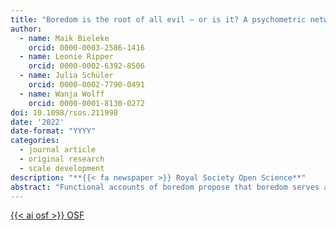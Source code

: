 ```yaml
---
title: "Boredom is the root of all evil — or is it? A psychometric network approach to individual differences in behavioral responses to boredom"
author:
  - name: Maik Bieleke
    orcid: 0000-0003-2586-1416
  - name: Leonie Ripper
    orcid: 0000-0002-6392-8506
  - name: Julia Schüler
    orcid: 0000-0002-7790-0491
  - name: Wanja Wolff
    orcid: 0000-0001-8130-0272
doi: 10.1098/rsos.211998
date: '2022'
date-format: "YYYY"
categories:
  - journal article
  - original research
  - scale development
description: "**{{< fa newspaper >}} Royal Society Open Science**"
abstract: "Functional accounts of boredom propose that boredom serves as an impartial signal to change something about the current situation, which should give rise to adaptive and maladaptive behaviour alike. This seemingly contrasts with research on boredom proneness, which has overwhelmingly shown associations with maladaptive behaviour. To shed light on this discrepancy, we disentangled boredom proneness from individual differences in (i) the urge to avoid and escape boredom and (ii) adaptive and maladaptive ways of dealing with boredom by developing corresponding trait scales. In a study with *N* = 636 participants, psychometric network modelling revealed tight associations between boredom proneness and less adaptive and (especially) more maladaptive ways of dealing with boredom. However, its associations with the urge to avoid and escape boredom were rather weak. Importantly, a higher urge to avoid and escape boredom was linked not only to more maladaptive but also to more adaptive ways of dealing with boredom. This pattern of results was robust across various specific behaviours that have previously been linked to boredom. Our findings provide novel evidence for functional accounts of boredom from an individual difference perspective, cautioning against a shallow view of boredom as being associated with purely maladaptive behaviour."
---
```


<a class="btn btn-dark rounded-pill" href="https://osf.io/nbw95/" role="button">{{< ai osf >}} OSF</a>
